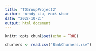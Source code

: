 ```yaml
---
title: "TOGroupProject2"
author: "Wendy Liu, Mack Khoo"
date: "2022-10-27"
output: html_document
---
```


```r
knitr::opts_chunk$set(echo = TRUE)
```
```r
churners <- read.csv("BankChurners.csv")
```


